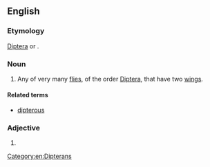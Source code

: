 ==English==

===Etymology===
[[Diptera]] {{suffix|en||an}}<!--noun and one sense of the adjective--> or {{confix|en|di|pteran}}<!--the literal adjective sense-->.

===Noun===
{{en-noun}}

# Any of very many [[fly|flies]], of the order [[Diptera]], that have two [[wing]]s.

====Related terms====
* [[dipterous]]

===Adjective===
{{en-adj|-}}

# {{alternative form of|dipterous|lang=en}}

[[Category:en:Dipterans]]